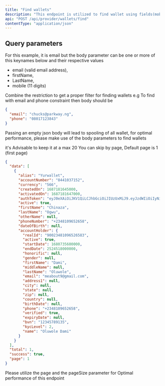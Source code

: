 ```yaml
---
title: "Find wallets"
description: "This endpoint is utilized to find wallet using fields(mobile, email, firstName, lastName) or a combination of them"
api: "POST /api/provider/wallets/find"
contentType: "application/json"
---
```


## Query parameters

<ParamField body="email" type="string" placeholder="chucks@parkway.ng" optional>
For this example, it is email but  the  body parameter can be one or more of this keynames below and their respective values

  - email (valid email address),
  - firstName,
  - LastName,
  - mobile (11 digits)

  Combine the restriction to get a proper filter for finding wallets
  e.g
  To find with email and phone constraint then body should be
  ```json
  {
    "email": "chucks@parkway.ng",
    "phone": "08017123843"
  }
  ```
</ParamField>

<Warning>Passing an empty json body will lead to spooling of all wallet, for optimal performance, please make use of the body parameters to find wallets</Warning>

<ParamField query="pageSize" type="number" default="20" optional>
  it's Advisable to keep it at a max 20
</ParamField>

<ParamField query="page" type="number" placeholder="1" default="1" optional>
  You can skip by page, Default page is 1 (first page)
</ParamField>

<ResponseExample>

```json Response
{
  "data": [
    {
      "alias": "Yurwallet",
      "accountNumber": "8441037152",
      "currency": "566",
      "createdOn": 1687181645000,
      "activatedOn": 1687181647000,
      "authToken": "eyJ0eXAiOiJKV1QiLCJhbGciOiJIUzUxMiJ9.eyJzdWIiOiIyNi04NDQxMDM3MTUyIiwicm9sZXMiOltdLCJpc3MiOiJyZWFkeWNhc2giLCJTZXNzaW9uSUQiOiJXQVpJUkkgSUJSQUhJTSBWRU5UVVJFUyJ9.twEcrgyvKTwVdeW_QpjgeYY5CwquReUL7GDLm8cV5HNI9gmj0DCikJYBCB9R4_A1k80meZvsD-0DYBGSHqSOYA",
      "active": true,
      "firstName": "Chinaza",
      "lastName": "Ogwu",
      "otherName": null,
      "phoneNumber": "+2348109652658",
      "dateOfBirth": null,
      "accountHolder": {
        "realId": "90023481096526583",
        "active": true,
        "startDate": 1680735600000,
        "endDate": 2524518000000,
        "honorific": null,
        "gender": null,
        "firstName": "Dami",
        "middleName": null,
        "lastName": "Oluwole",
        "email": "meabout9@gmail.com",
        "address1": null,
        "city": null,
        "state": null,
        "zip": null,
        "country": null,
        "birthDate": null,
        "phone": "+2348109652658",
        "verified": true,
        "expiryDate": null,
        "bvn": "12345789135",
        "kycLevel": 2,
        "name": "Oluwole Dami"
      }
    }
  ],
  "total": 1,
  "success": true,
  "page": 1
}
```

</ResponseExample>

<Info>
  Please utilize the page and the pageSize parameter for Optimal performance of this endpoint
</Info>
